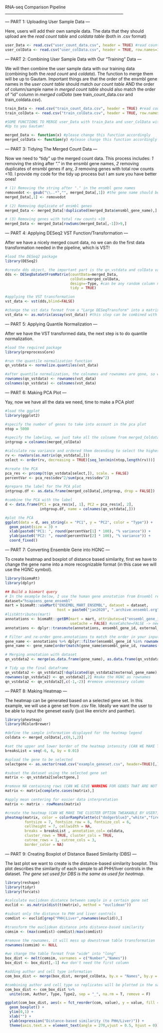 
RNA-seq Comparison Pipeline
_____________________________________________________________

--- PART 1: Uploading User Sample Data ---

Here, users will add their own sample data. The data that they should upload are the *read count table* and *coldata table* (both in .csv format)

```r
user_Data <- read.csv("user_count_data.csv", header = TRUE) #read count table
user_colData <- read.csv("user_colData.csv", header = TRUE, row.names=1) #coldata table
```

--- PART 2: Combining User Sample Data with Our "Training" Data ---

We will then combine the user sample data with our training data (combining both the *read count* and *coldata*). The function to merge them will be up to Gautam. Important things are that the order of the ensmbl gene names in the *user count table* should match *our count table* AND the order of column/sample name in *merged count table* should also match the order of "id" column in *merged colData* (see train_count_data.csv and train_coldata.csv).

```r
train_Data <- read.csv("train_count_data.csv", header = TRUE) #read count table
train_colData <- read.csv("train_colData.csv", header = TRUE, row.names=1) #coldata table

#SOME FUNCTIONS TO MERGE user_Data with train_Data and user_ColData with train_colData
#Up to you Gautam!

merged_Data <- function(x) #please change this function accordingly
merged_colData <- function(y) #please change this function accordingly
```

--- PART 3: Tidying The Merged Count Data ---

Now we need to "tidy" up the merged count data. This process includes: *1* removing the string after "." in the ensmbl gene names, *2* removing duplicates of ensmbl genes if any, *3* removing genes with total row counts <10. I provide my code for the tidy up process but I am sure you have better ones!

```r
# (1) Removing the string after "." in the ensmbl gene names
removedot <- gsub("\\..*","", merged_Data[,1]) #the gene name should be in the first column, otherwise adjust the value of "[,1]"
merged_Data[,1] <- removedot

# (2) Removing duplicate of ensmbl genes
merged_Data <- merged_Data[!duplicated(merged_Data$ensmbl_gene_name),] #"ensmbl_gene_name" should be the header for where the ensmbl gene column, otherwise adjust it accordingly

# (3) Removing genes with total row counts <10
merged_Data <- merged_Data[rowSums(merged_Data[,-1])>9,]

```

--- PART 4: Applying DESeq2 VST Function/Transformation ---

After we have a nicely merged count data, no we can do the first data transformation needed in the pipeline, which is VST!

```r
#load the DESeq2 package
library(DESeq2)

#create dds object, the important part is the qn_vstdata and colData variables. The design will not affect any results but it has to be there because DESeq2 requires it.
dds <- DESeqDataSetFromMatrix(countData=merged_Data, 
                              colData=merged_colData, 
                              design=~Type, #can be any random column name from the colData, does not matter
                              tidy = TRUE)

#applying the VST transformation
vst_data <- vst(dds,blind=FALSE)

#change the vst data format from a "Large DESeqTransform" into a matrix
vst_data <- as.matrix(assay(vst_data)) #this step can be combined with the previous step also if you like
```

--- PART 5: Applying Quantile Normalization ---

After we have the VST transformed data, the next step is to do quantile normalization.

```r
#load the required package
library(preprocessCore)

#run the quantile normalization function
qn_vstdata <- normalize.quantiles(vst_data)

#after quantile normalization, the colnames and rownames are gone, so we need to retrieve them back
rownames(qn_vstdata) <- rownames(vst_data)
colnames(qn_vstdata) <- colnames(vst_data)
```

--- PART 6: Making PCA Plot ---

Yay, now we have all the data we need, time to make a PCA plot!

```r
#load the ggplot
library(ggplot2)

#specify the number of genes to take into account in the pca plot
ntop = 5000

#specify the labeling, we just take all the colname from merged_Coldata 
intgroup = colnames(merged_colData)

#calculate row variance and ordered them decending to select the highest variance genes (ntop)
rv <- rowVars(as.matrix(qn_vstdata[,]))
select <- order(rv, decreasing = TRUE)[seq_len(min(ntop,length(rv)))]

#create the PCA
pca_res <- prcomp(t(qn_vstdata[select,]), scale. = FALSE)
percentVar <- pca_res$sdev^2/sum(pca_res$sdev^2)

#prepare the label for the PCA plot
intgroup.df <- as.data.frame(merged_colData[,intgroup, drop = FALSE])

#combine the PCA with the label
d <- data.frame(PC1 = pca_res$x[, 1], PC2 = pca_res$x[, 2], 
                intgroup.df, name = colnames(qn_vstdata[,]))

#plot the PCA
ggplot(data = d, aes_string(x = "PC1", y = "PC2", color = "Type")) + 
  geom_point(size = 3) + 
  xlab(paste0("PC1: ", round(percentVar[1] * 100), "% variance")) + 
  ylab(paste0("PC2: ", round(percentVar[2] * 100), "% variance")) + 
  coord_fixed()
```

--- PART 7: Converting Ensemble Gene into HGNC ---

To create heatmap and boxplot of distance based similarity, first we have to change the gene name into a more recognizable format (in this case we will use the HGNC symbol).

```r
library(biomaRt)
library(dplyr)

## Build a biomart query 
# In the example below, I use the human gene annotation from Ensembl release 82 located on "sep2015.archive.ensembl.org", More about the ensembl_build can be found on "http://www.ensembl.org/info/website/archives/index.html"
dataset="hsapiens_gene_ensembl"
mart = biomaRt::useMart("ENSEMBL_MART_ENSEMBL", dataset = dataset, 
                        host = paste0("jan2020", ".archive.ensembl.org"), path = "/biomart/martservice", archive = FALSE)
#listAttributes(mart)
annotations <- biomaRt::getBM(mart = mart, attributes=c("ensembl_gene_id", "external_gene_name"), 
                              useCache = FALSE) #useCahche=FALSE -> need to update version of R / bioconductor
annotations <- dplyr::transmute(annotations, ensembl_gene_id, external_gene_name)

# Filter and re-order gene.annotations to match the order in your input genes list
gene_name <- annotations %>% dplyr::filter(ensembl_gene_id %in% rownames(qn_vstdata))
gene_name <- gene_name[order(match(gene_name$ensembl_gene_id, rownames(qn_vstdata))),]

# Merging annotation with dataset
qn_vstdata2 <- merge(as.data.frame(gene_name), as.data.frame(qn_vstdata), by.x = "ensembl_gene_id", by.y = 0, all = TRUE)

# Tidy up the final dataframe
qn_vstdata2 <- qn_vstdata2[!duplicated(qn_vstdata2$external_gene_name),] #remove duplicate of gene name
rownames(qn_vstdata2) <- qn_vstdata2[,2] #make the HGNC as rownames
qn_vstdata2 <- qn_vstdata2[,c(-1,-2)] #remove unnecessary column
```

--- PART 8: Making Heatmap ---

The heatmap can be generated based on a selected gene set. In this example, we will use a gene set from .csv file. Ideally we want the user to be able to input the geneset easily (just like enrichr and panther).

```r
library(pheatmap)
library(RColorBrewer)

#define the sample information displayed for the heatmap legend
coldata <- merged_colData[,c(0,1,2)]

#set the upper and lower border of the heatmap intensity (CAN WE MAKE THIS ADJUSTABLE BY SLIDER?)
breaksList = seq(-6, 6, by = 0.01)

#upload the gene to be selected
selectgene <- as.vector(read.csv("example_geneset.csv", header=TRUE)[,])

#subset the dataset using the selected gene set
matrix <- qn_vstdata2[selectgene,]

#remove NA containing rows (CAN WE GIVE WARNING FOR GENES THAT ARE NOT AVAILABLE?)
matrix <- matrix[complete.cases(matrix),]

#apply mean centering for easier data interpretation
matrix <- matrix - rowMeans(matrix)

#create the heatmap (CAN WE MAKE THE CLUSTER OPTION TWEAKABLE BY USER?)
pheatmap(matrix, color = colorRampPalette(c("dodgerblue3","white","firebrick1"))(length(breaksList)),
         fontsize = 7, fontsize_row = 6, fontsize_col = 6,
         cellheight = 7, cellwidth = NA,
         breaks = breaksList , annotation_col= coldata,
         cluster_rows = TRUE, cluster_cols = TRUE,
         cutree_rows = 1, cutree_cols = 3,
         border_color = NA)
```

--- PART 9: Creating Boxplot of Distance Based Similarity (DBS) ---

The last plot we want to create is the distance-based similarity boxplot. This plot describes the similarity of each sample to all PHH/liver controls in the dataset. *The gene set used for DBS is the same as used for heatmap*.

```r
library(reshape)
library(tidyr)
library(forcats)

#calculate euclidean distance between sample in a certain gene set
euclid <- as.matrix(dist(t(matrix), method = "euclidean"))

#subset only the distance to PHH and liver controls
comdist <- euclid[grep("PHH|Liver",rownames(euclid)),]

#transform the euclidean distance into distance-based similarity
comsim <- (max(comdist)-comdist)/max(comdist)

#remove the rownames, it will mess up downstream table transformation
rownames(comsim) <- NULL

#we change the table format from "wide" into "long"
box_dist <- melt(comsim, varnames = c("Number","Names"))
box_dist <- box_dist[,-1] #we don't need the first column

#adding author and cell type information
com_box_dist <- merge(box_dist, merged_colData, by.x = "Names", by.y = 0, all = TRUE)

#combining author and cell type so replicates will be plotted in the same box
com_box_dist <- com_box_dist %>%
  unite(com, Author, Type, Type2, sep = "_", na.rm = T, remove = F)

ggplot(com_box_dist, aes(x = fct_reorder(com, value), y = value, fill = Type)) + 
  geom_boxplot() + 
  ylim(0,1) +
  xlab("") +
  ylab(expression("Distance-based similarity (to PHH/Liver)")) + 
  theme(axis.text.x = element_text(angle = 270,vjust = 0.5, hjust = 0))

```

